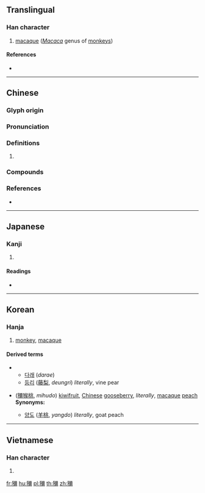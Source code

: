 {{character info/new}}
{{also|猕}}
==Translingual==

===Han character===
{{Han char|rn=94|rad=犬|as=17|sn=20|four=41227|canj=KHNMB|ids=⿰犭彌}}

# [[macaque]] (''[[Macaca]]'' genus of [[monkey]]s)

====References====
* {{Han ref|kx=0721.110|dkj=20788|dj=1133.090|hdz=21378.100|uh=737C|ud=29564|bh=F46E|bd=62574}}

----

==Chinese==
{{zh-forms|s=猕}}

===Glyph origin===
{{Han etym}}

===Pronunciation===
{{zh-pron
|m=mí
|c=nei4,mei4
|mc=y
|oc=y
|cat=
}}

===Definitions===
{{zh-hanzi}}

# {{rfdef|zh}}

===Compounds===
{{zh-der|獼猴|獼猴桃}}

===References===
* {{R:yue:mfccd}}

----

==Japanese==

===Kanji===
{{ja-kanji|grade=|rs=犬17}}

# {{defn|lang=ja|sort=犬17}}

====Readings====
* {{ja-readings|on=[[び]] (bi), [[み]] (mi)|kun=[[さる]] (saru)}}

----

==Korean==

===Hanja===
{{ko-hanja|hangeul=미|eumhun=|rv=mi|mr=mi|y=mi}}

# [[monkey]], [[macaque]]

====Derived terms====
{{der-top}}
** [[다래]] (''darae'')
** [[등리]] ([[藤]][[梨]], ''deungri'') ''literally'', vine pear
{{der-mid}}
* {{l|ko|미후도}} ([[獼#Korean|獼]][[猴]][[桃]], ''mihudo'') [[kiwifruit]], [[Chinese]] [[gooseberry]], ''literally'', [[macaque]] [[peach]] <br> '''Synonyms:'''
** [[양도]] ([[羊]][[桃]], ''yangdo'') ''literally'', goat peach
{{der-bottom}}

----

==Vietnamese==

===Han character===
{{vi-hantu|[[mi]], [[mị]]|rs=犬17}}

# {{defn|lang=vi|sort=犬17}}

[[fr:獼]]
[[hu:獼]]
[[pl:獼]]
[[th:獼]]
[[zh:獼]]